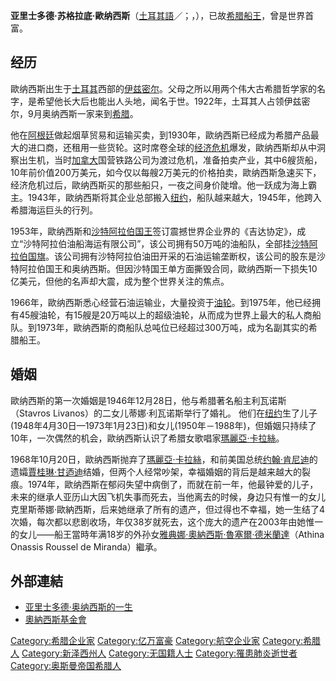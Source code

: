 {{noteTA
|T=zh-hans:亚里士多德·奥纳西斯; zh-hant:亞里士多德·歐納西斯;
|1=zh-hans:奥纳西斯; zh-tw:歐納西斯; zh-hk:歐納西斯;
|2=zh-hans:杰基; zh-hant:賈姬;
|3=zh-hans:杰奎琳;zh-hk:積琪蓮;zh-tw:賈桂琳;
|4=zh-hans:肯尼迪;zh-hk:甘迺迪;zh-tw:甘迺迪;
}}
{{Infobox Officeholder
|name=Aristotle Onassis<br>Αριστοτέλης Ωνάσης<br>亚里士多德·奥纳西斯
|image = Onassis-persia.jpg
|othername = 希腊船王
|nationality = {{GRE}}<br>{{ARG}}
|date of birth={{birth date|1906|1|15}}
|place of birth ={{OTE}}[[伊兹密尔|伊兹密尔]]
|date of death={{death date and age|1975|3|15|1906|1|15}}
|place of death = {{FRA}}[[塞纳河畔讷伊|塞纳河畔讷伊]]巴黎美國醫院
|parents = Socrates Onassis<br> Penelope Dologu
|spouse={{Plainlist|
* {{link-en|蒂娜·利瓦诺斯|Athina Livanos}}<br>（1946～1960，一子一女）
* [[杰奎琳·肯尼迪|杰奎琳·肯尼迪]] <br>（1968～1975.03.15）
}}
|children={{link-en|亞歷山大·歐納西斯|Alexander Onassis}}<br>（1948～1973，终年24岁）<br>{{link-en|克里斯蒂娜·歐納西斯|Christina Onassis}}<br>（1950～1988，终年37岁）
|relatives =[[雅典娜·奧納西斯·魯塞爾·德米蘭達|雅典娜·奧納西斯·魯塞爾·德米蘭達]]<br>（1985～，外孙女及唯一继承人）
}}

'''亚里士多德·苏格拉底·歐纳西斯'''（[[土耳其語|土耳其語]]／{{lang-en|Aristotle Onassis}}；{{lang-el|Αριστοτέλης Ωνάσης}}，{{bd|1906年|1月15日|1975年|3月15日|Ωνάσης}}），已故[[希腊|希腊]][[船王|船王]]，曾是世界首富。

== 经历 ==
歐纳西斯出生于[[土耳其|土耳其]]西部的[[伊兹密尔|伊兹密尔]]。父母之所以用两个伟大古希腊哲学家的名字，是希望他长大后也能出人头地，闻名于世。1922年，土耳其人占领伊兹密尔，9月奥纳西斯一家来到[[希腊|希腊]]。

他在[[阿根廷|阿根廷]]做起烟草贸易和运输买卖，到1930年，歐纳西斯已经成为希腊产品最大的进口商，还租用一些货轮。这时席卷全球的[[大蕭條|经济危机]]爆发，歐纳西斯却从中洞察出生机，当时[[加拿大|加拿大]]国营铁路公司为渡过危机，准备拍卖产业，其中6艘货船，10年前价值200万美元，如今仅以每艘2万美元的价格拍卖，歐纳西斯急速买下，经济危机过后，歐纳西斯买的那些船只，一夜之间身价陡增。他一跃成为海上霸主。1943年，歐纳西斯将其企业总部搬入[[纽约|纽约]]，船队越来越大，1945年，他跨入希腊海运巨头的行列。

1953年，歐纳西斯和[[沙特阿拉伯国王|沙特阿拉伯国王]]签订震撼世界企业界的《吉达协定》，成立“沙特阿拉伯油船海运有限公司”，该公司拥有50万吨的油船队，全部挂[[沙特阿拉伯国旗|沙特阿拉伯国旗]]。该公司拥有沙特阿拉伯油田开采的石油运输垄断权，该公司的股东是沙特阿拉伯国王和奥纳西斯。但因沙特国王单方面撕毁合同，歐纳西斯一下损失10亿美元，但他的名声却大震，成为整个世界关注的焦点。

1966年，歐纳西斯悉心经营石油运输业，大量投资于[[油轮|油轮]]。到1975年，他已经拥有45艘油轮，有15艘是20万吨以上的超级油轮，从而成为世界上最大的私人商船队。到1973年，歐纳西斯的商船队总吨位已经超过300万吨，成为名副其实的希腊船王。

== 婚姻 ==
歐纳西斯的第一次婚姻是1946年12月28日，他与希腊著名船主利瓦诺斯（Stavros Livanos）的二女儿蒂娜·利瓦诺斯举行了婚礼。 他们在[[纽约|纽约]]生了儿子{{link-en|亞歷山大·歐納西斯|Alexander Onassis}}(1948年4月30日—1973年1月23日)和女儿{{link-en|克里斯蒂娜·歐納西斯|Christina Onassis}}(1950年－1988年)，但婚姻只持续了10年，一次偶然的机会，歐纳西斯认识了希腊女歌唱家[[瑪麗亞·卡拉絲|瑪麗亞·卡拉絲]]。

1968年10月20日，歐纳西斯抛弃了[[瑪麗亞·卡拉絲|瑪麗亞·卡拉絲]]，和前美国总统[[约翰·肯尼迪|约翰·肯尼迪]]的遗孀[[賈桂琳·甘迺迪|賈桂琳·甘迺迪]]结婚，但两个人经常吵架，幸福婚姻的背后是越来越大的裂痕。1974年，歐纳西斯在郁闷失望中病倒了，而就在前一年，他最钟爱的儿子，未来的继承人亚历山大因飞机失事而死去，当他离去的时候，身边只有惟一的女儿克里斯蒂娜·歐納西斯，后来她继承了所有的遗产，但过得也不幸福，她一生结了4次婚，每次都以悲剧收场，年仅38岁就死去，这个庞大的遗产在2003年由她惟一的女儿——船王當時年满18岁的外孙女[[雅典娜·奧納西斯·魯塞爾·德米蘭達|雅典娜·奧納西斯·魯塞爾·德米蘭達]]（Athina Onassis Roussel de Miranda）繼承。

== 外部連結 ==
* [http://www.greece.org/poseidon/work/modern-times/onassis.html 亚里士多德·奥纳西斯的一生]{{Wayback|url=http://www.greece.org/poseidon/work/modern-times/onassis.html |date=20080208213759 }}
* [http://www.onassis.gr/ 奧納西斯基金會]{{Wayback|url=http://www.onassis.gr/ |date=20080211110620 }}

{{Authority control}}
{{DEFAULTSORT:Onassis, Aristotle}}
[[Category:希腊企业家|Category:希腊企业家]]
[[Category:亿万富豪|Category:亿万富豪]]
[[Category:航空企业家|Category:航空企业家]]
[[Category:希腊人|Category:希腊人]]
[[Category:新泽西州人|Category:新泽西州人]]
[[Category:无国籍人士|Category:无国籍人士]]
[[Category:罹患肺炎逝世者|Category:罹患肺炎逝世者]]
[[Category:奥斯曼帝国希腊人|Category:奥斯曼帝国希腊人]]
